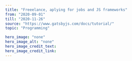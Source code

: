 ---
title: "Freeelance, aplying for jobs and JS frameworks"
from: "2020-09-01"
till: "2020-11-26"
source: "https://www.gatsbyjs.com/docs/tutorial/"
topic: "Programming"

hero_image: "none"
hero_image_alt: "none"
hero_image_credit_text: 
hero_image_credit_link: 
---
